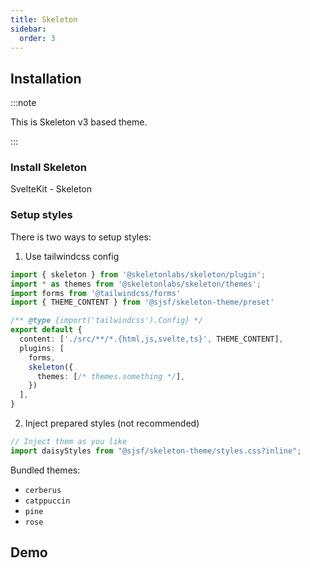 ```yaml
---
title: Skeleton
sidebar:
  order: 3
---
```





## Installation

<Npm pkg="@sjsf/skeleton-theme@next" />

:::note

This is Skeleton v3 based theme.

:::

### Install Skeleton

<LinkButton href="https://next.skeleton.dev/docs/get-started/installation/sveltekit" variant='secondary' target="_blank" icon="external" >
  SvelteKit - Skeleton
</LinkButton>

### Setup styles

There is two ways to setup styles:

1. Use tailwindcss config

```typescript
import { skeleton } from '@skeletonlabs/skeleton/plugin';
import * as themes from '@skeletonlabs/skeleton/themes';
import forms from '@tailwindcss/forms'
import { THEME_CONTENT } from '@sjsf/skeleton-theme/preset'

/** @type {import('tailwindcss').Config} */
export default {
  content: ['./src/**/*.{html,js,svelte,ts}', THEME_CONTENT],
  plugins: [
    forms,
    skeleton({
      themes: [/* themes.something */],
    })
  ],
}
```

2. Inject prepared styles (not recommended)

```typescript
// Inject them as you like
import daisyStyles from "@sjsf/skeleton-theme/styles.css?inline";
```

Bundled themes:

- `cerberus`
- `catppuccin`
- `pine`
- `rose`

## Demo

<Tabs>
<TabItem label="Form.svelte">
  <Code code={skeletonThemCode} lang="svelte" />
</TabItem>
<TabItem label="_demo-schema.ts">
  <Code code={demoSchemaCode} lang="typescript" />
</TabItem>
</Tabs>

<Card>
  <SkeletonTheme />
</Card>
